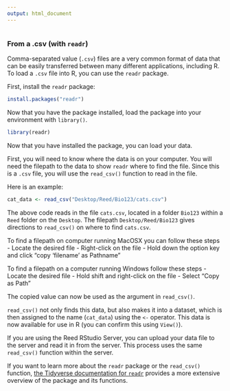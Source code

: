 ```yaml
---
output: html_document
---
```


```r

```

### From a .csv (with `readr`)

Comma-separated value (`.csv`) files are a very common format of data that can be easily transferred between many different applications, including R. To load a `.csv` file into R, you can use the `readr` package.

First, install the `readr` package:

```r
install.packages("readr")
```

Now that you have the package installed, load the package into your environment with `library()`.

```r
library(readr)
```

Now that you have installed the package, you can load your data.

First, you will need to know where the data is on your computer. You will need the filepath to the data to show `readr` where to find the file. Since this is a `.csv` file, you will use the `read_csv()` function to read in the file.

Here is an example:

```r
cat_data <- read_csv("Desktop/Reed/Bio123/cats.csv")
```

The above code reads in the file `cats.csv`, located in a folder `Bio123` within a `Reed` folder on the `Desktop`. The filepath `Desktop/Reed/Bio123` gives directions to `read_csv()` on where to find `cats.csv`. 

To find a filepath on computer running MacOSX you can follow these steps
  - Locate the desired file
  - Right-click on the file
  - Hold down the option key and click "copy 'filename' as Pathname"
  
To find a filepath on a computer running Windows follow these steps
  - Locate the desired file
  - Hold shift and right-click on the file
  - Select "Copy as Path"
  
The copied value can now be used as the argument in `read_csv()`.

`read_csv()` not only finds this data, but also makes it into a dataset, which is then assigned to the name (`cat_data`) using the `<-` operator. This data is now available for use in R (you can confirm this using `View()`).

If you are using the Reed RStudio Server, you can upload your data file to the server and read it in from the server. This process uses the same `read_csv()` function within the server.

If you want to learn more about the `readr` package or the `read_csv()` function, [the Tidyverse documentation for `readr`](https://readr.tidyverse.org/) provides a more extensive overview of the package and its functions.